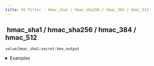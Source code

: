 ```yaml
---
title: XS Filter - hmac_sha1 / hmac_sha256 / hmac_384 / hmac_512
---
```


## <img src="../assets/docuBadge (11).png" alt="" data-size="line"> hmac\_sha1 / hmac\_sha256 / hmac\_384 / hmac\_512 <a href="#xs-hmac_sha1-hmac_sha256-hmac_384-hmac_512" id="xs-hmac_sha1-hmac_sha256-hmac_384-hmac_512"></a>

`value|hmac_sha1:secret:hex_output`

<details>

<summary>Examples</summary>

```javascript
"data"|hmac_sha1:"secret":true     // Returns hex HMAC-SHA1 signature
"data"|hmac_sha1:"secret":false    // Returns base64 HMAC-SHA1 signature
```

</details>
